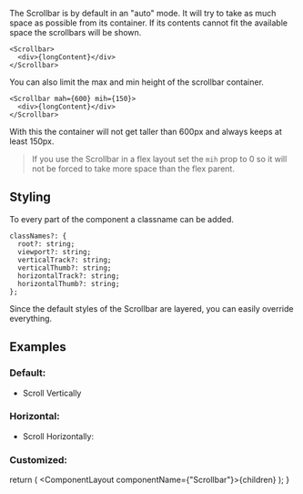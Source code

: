 
The Scrollbar is by default in an "auto" mode. It will try to take as much space as possible from its container.
If its contents cannot fit the available space the scrollbars will be shown.

```tsx
<Scrollbar>
  <div>{longContent}</div>
</Scrollbar>
```

You can also limit the max and min height of the scrollbar container.

```tsx
<Scrollbar mah={600} mih={150}>
  <div>{longContent}</div>
</Scrollbar>
```

With this the container will not get taller than 600px and always keeps at least 150px.

> If you use the Scrollbar in a flex layout set the `mih` prop to 0 so it will not be forced to take more space than the flex parent.

## Styling

To every part of the component a classname can be added.

```tsx
classNames?: {
  root?: string;
  viewport?: string;
  verticalTrack?: string;
  verticalThumb?: string;
  horizontalTrack?: string;
  horizontalThumb?: string;
};
```

Since the default styles of the Scrollbar are layered, you can easily override everything.

## Examples

### Default:

- Scroll Vertically

<Demo data={Default} />

### Horizontal:

- Scroll Horizontally:

<Demo data={Horizontal} />

### Customized:

<Demo data={Customized} />

  return (
    <ComponentLayout componentName={"Scrollbar"}>{children}</ComponentLayout>
  );
}
